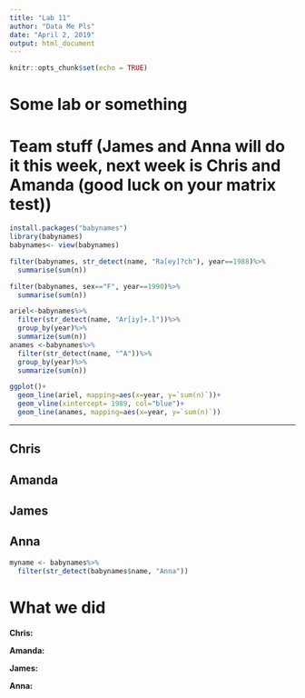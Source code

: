 ---
title: "Lab 11"
author: "Data Me Pls"
date: "April 2, 2019"
output: html_document
---

```{r setup, include=FALSE}
knitr::opts_chunk$set(echo = TRUE)
```

# Some lab or something

# Team stuff (James and Anna will do it this week, next week is Chris and Amanda (good luck on your matrix test))
```{r, eval=FALSE}
install.packages("babynames")
library(babynames)
babynames<- view(babynames)

filter(babynames, str_detect(name, "Ra[ey]?ch"), year==1988)%>%
  summarise(sum(n))

filter(babynames, sex=="F", year==1990)%>%
  summarise(sum(n))

ariel<-babynames%>%
  filter(str_detect(name, "Ar[iy]+.l"))%>%
  group_by(year)%>%
  summarize(sum(n))
anames <-babynames%>%
  filter(str_detect(name, "^A"))%>%
  group_by(year)%>%
  summarize(sum(n))

ggplot()+
  geom_line(ariel, mapping=aes(x=year, y=`sum(n)`))+
  geom_vline(xintercept= 1989, col="blue")+
  geom_line(anames, mapping=aes(x=year, y=`sum(n)`))
```
---

## Chris

## Amanda

## James

## Anna
```{r, eval=FALSE}
myname <- babynames%>%
  filter(str_detect(babynames$name, "Anna"))
```


# What we did

__Chris:__

__Amanda:__

__James:__

__Anna:__ 